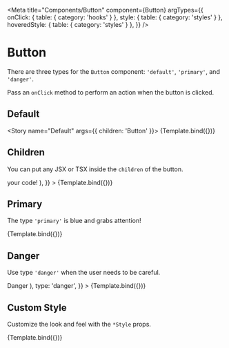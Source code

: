

<Meta
  title="Components/Button"
  component={Button}
  argTypes={{
    onClick: { table: { category: 'hooks' } },
    style: { table: { category: 'styles' } },
    hoveredStyle: { table: { category: 'styles' } },
  }}
/>


# Button

There are three types for the `Button` component: `'default'`, `'primary'`, and `'danger'`.

Pass an `onClick` method to perform an action when the button is clicked.

## Default

<Story name="Default" args={{ children: 'Button' }}>
  {Template.bind({})}
</Story>

<ArgsTable story="Default" />

## Children

You can put any JSX or TSX inside the `children` of the button.

<Canvas>
  <Story
    name="Children"
    args={{
      children: (
        <div>
          <CheckOutlined /> your code!
        </div>
      ),
    }}
  >
    {Template.bind({})}
  </Story>
</Canvas>

## Primary

The type `'primary'` is blue and grabs attention!

<Canvas>
  <Story
    name="Primary"
    args={{
      children: 'Submit',
      type: 'primary',
    }}
  >
    {Template.bind({})}
  </Story>
</Canvas>

## Danger

Use type `'danger'` when the user needs to be careful.

<Canvas>
  <Story
    name="Danger"
    args={{
      children: (
        <div>
          <DeleteOutlined /> Danger
        </div>
      ),
      type: 'danger',
    }}
  >
    {Template.bind({})}
  </Story>
</Canvas>

## Custom Style

Customize the look and feel with the `*Style` props.

<Canvas>
  <Story
    name="Custom Style"
    args={{
      children: 'Custom Style',
      style: { border: '1px solid red' },
      hoveredStyle: { border: '1px solid blue' },
    }}
  >
    {Template.bind({})}
  </Story>
</Canvas>
